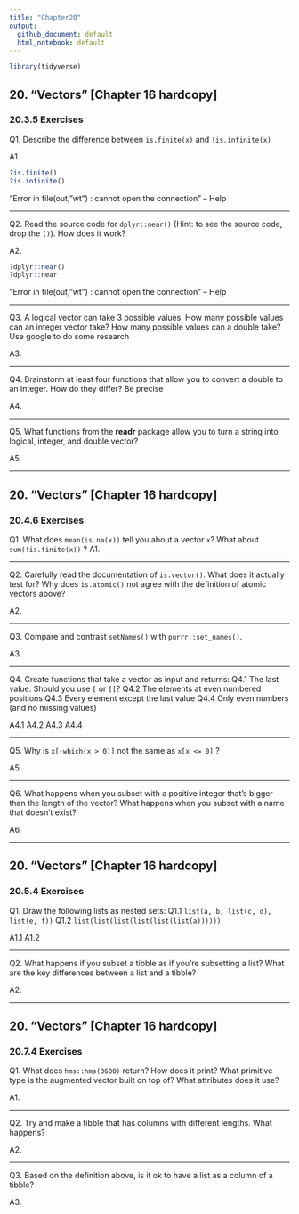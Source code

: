 ```yaml
---
title: "Chapter20"
output:
  github_document: default
  html_notebook: default
---
```


```r
library(tidyverse)
```


## 20. "Vectors" [Chapter 16 hardcopy]
### 20.3.5 Exercises

Q1. Describe the difference between `is.finite(x)` and `!is.infinite(x)`

A1.
```r
?is.finite()
?is.infinite()
```

"Error in file(out, "wt") : cannot open the connection" -- Help

-----------

Q2. Read the source code for `dplyr::near()` (Hint: to see the source code, drop the `()`). How does it work?

A2.
```r
?dplyr::near()
?dplyr::near
```

"Error in file(out, "wt") : cannot open the connection" -- Help

-----------

Q3.
A logical vector can take 3 possible values. How many possible values can an integer vector take?
How many possible values can a double take? Use google to do some research

A3.

-----------

Q4. Brainstorm at least four functions that allow you to convert a double to an integer. How do they differ? Be precise

A4.

-----------

Q5. What functions from the **readr** package allow you to turn a string into logical, integer, and double vector?

A5.


-----------

## 20. "Vectors" [Chapter 16 hardcopy]
### 20.4.6 Exercises

Q1. What does `mean(is.na(x))` tell you about a vector `x`? What about `sum(!is.finite(x))` ?
A1.

-----------

Q2.
Carefully read the documentation of `is.vector()`. What does it actually test for?
Why does `is.atomic()` not agree with the definition of atomic vectors above?

A2.

-----------

Q3. Compare and contrast `setNames()` with `purrr::set_names()`.

A3.

-----------

Q4. Create functions that take a vector as input and returns:
Q4.1 The last value. Should you use `[` or `[[`?
Q4.2 The elements at even numbered positions
Q4.3 Every element except the last value
Q4.4 Only even numbers (and no missing values)

A4.1
A4.2
A4.3
A4.4

-----------

Q5. Why is `x[-which(x > 0)]` not the same as `x[x <= 0]` ?

A5.

-----------

Q6.
What happens when you subset with a positive integer that’s bigger than the length of the vector?
What happens when you subset with a name that doesn’t exist?

A6.


-----------

## 20. "Vectors" [Chapter 16 hardcopy]
### 20.5.4 Exercises

Q1. Draw the following lists as nested sets:
Q1.1 `list(a, b, list(c, d), list(e, f))`
Q1.2 `list(list(list(list(list(list(a))))))`

A1.1
A1.2

-----------

Q2.
What happens if you subset a tibble as if you’re subsetting a list?
What are the key differences between a list and a tibble?

A2.


-----------

## 20. "Vectors" [Chapter 16 hardcopy]
### 20.7.4 Exercises

Q1.
What does `hms::hms(3600)` return? How does it print?
What primitive type is the augmented vector built on top of? What attributes does it use?

A1.

-----------

Q2. Try and make a tibble that has columns with different lengths. What happens?

A2.

-----------

Q3. Based on the definition above, is it ok to have a list as a column of a tibble?

A3.


